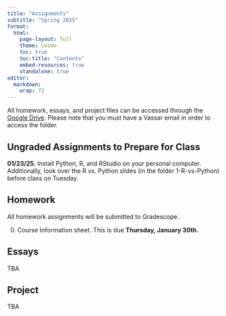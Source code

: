 ```yaml
---
title: "Assignments"
subtitle: "Spring 2025"
format: 
  html:
    page-layout: full
    theme: cosmo
    toc: true
    toc-title: "Contents"
    embed-resources: true
    standalone: true
editor: 
  markdown: 
    wrap: 72
---
```


All homework, essays, and project files can be accessed through the
[Google
Drive](https://drive.google.com/drive/folders/1-2MqxLJzUI0wxI8IhVN17Et8YvWTRxF-?usp=sharing).
Please note that you must have a Vassar email in order to access the
folder.

## **Ungraded Assignments to Prepare for Class**

**01/23/25.** Install Python, R, and RStudio on your personal computer.
Additionally, look over the R vs. Python slides (in the folder
1-R-vs-Python) before class on Tuesday.

## Homework

All homework assignments will be submitted to Gradescope.

0.  Course Information sheet. This is due **Thursday, January 30th.**

## Essays

TBA

## Project

TBA
